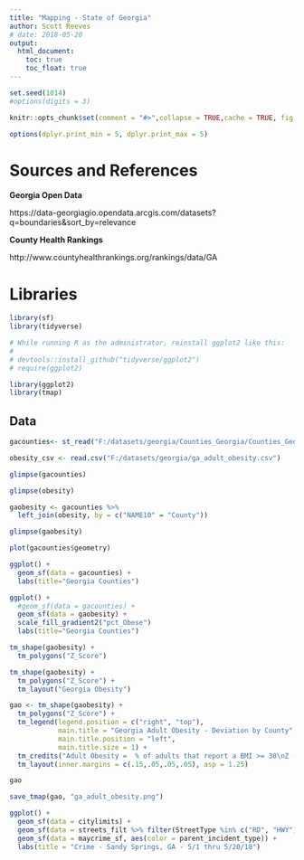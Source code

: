 ```yaml
---
title: "Mapping - State of Georgia"
author: Scott Reeves
# date: 2018-05-20
output: 
  html_document: 
    toc: true
    toc_float: true
---
```


```r
set.seed(1014)
#options(digits = 3)

knitr::opts_chunk$set(comment = "#>",collapse = TRUE,cache = TRUE, fig.path = "images/",out.width = "100%",fig.align = 'center',fig.width = 10,fig.asp = 0.618)

options(dplyr.print_min = 5, dplyr.print_max = 5)
```

# Sources and References

__Georgia Open Data__

https://data-georgiagio.opendata.arcgis.com/datasets?q=boundaries&sort_by=relevance

__County Health Rankings__

http://www.countyhealthrankings.org/rankings/data/GA 


# Libraries

```r

library(sf)
library(tidyverse)

# While running R as the administrator, reinstall ggplot2 like this:
# 
# devtools::install_github("tidyverse/ggplot2")
# require(ggplot2)

library(ggplot2)
library(tmap)

```

## Data

```r

gacounties<- st_read("F:/datasets/georgia/Counties_Georgia/Counties_Georgia.shp")

obesity_csv <- read.csv("F:/datasets/georgia/ga_adult_obesity.csv")

```

```r
glimpse(gacounties)
```

```r
glimpse(obesity)
```


```r
gaobesity <- gacounties %>% 
  left_join(obesity, by = c("NAME10" = "County"))

```

```r
glimpse(gaobesity)
```


```r
plot(gacounties$geometry)
```


```r
ggplot() +
  geom_sf(data = gacounties) +
  labs(title="Georgia Counties")
```

```r
ggplot() +
  #geom_sf(data = gacounties) +
  geom_sf(data = gaobesity) +
  scale_fill_gradient2("pct_Obese")
  labs(title="Georgia Counties")
```

```r
tm_shape(gaobesity) +
  tm_polygons("Z_Score")
```

```r
tm_shape(gaobesity) +
  tm_polygons("Z_Score") +
  tm_layout("Georgia Obesity")
```

```r
gao <- tm_shape(gaobesity) +
  tm_polygons("Z_Score") +
  tm_legend(legend.position = c("right", "top"),
            main.title = "Georgia Adult Obesity - Deviation by County",
            main.title.position = "left",
            main.title.size = 1) +
  tm_credits("Adult Obesity =  % of adults that report a BMI >= 30\nZ -Score = (Measure - Average of state counties)/(Standard Deviation)", size = 1, position = c("LEFT", "BOTTOM")) +
  tm_layout(inner.margins = c(.15,.05,.05,.05), asp = 1.25)
```

```r
gao
```

```r
save_tmap(gao, "ga_adult_obesity.png")
```


```r
ggplot() +
  geom_sf(data = citylimits) +
  geom_sf(data = streets_filt %>% filter(StreetType %in% c("RD", "HWY"))) +
  geom_sf(data = maycrime_sf, aes(color = parent_incident_type)) +
  labs(title = "Crime - Sandy Springs, GA - 5/1 thru 5/20/18")


```







